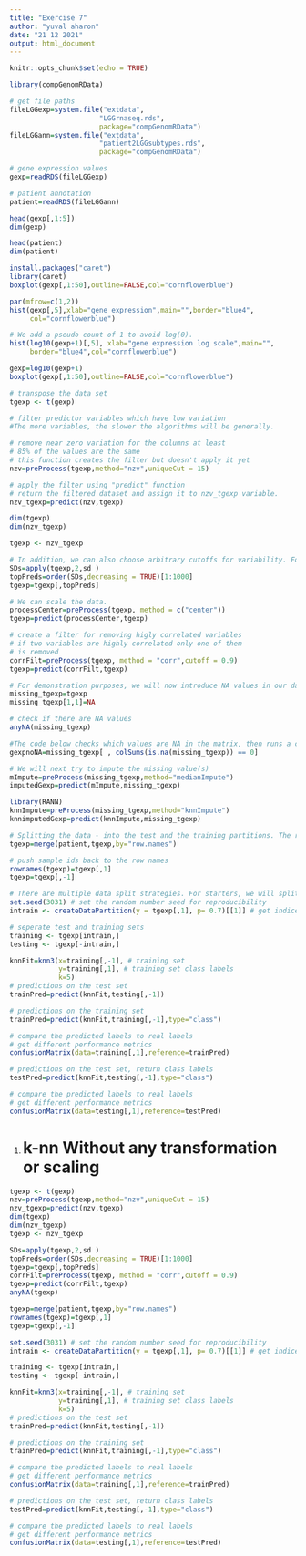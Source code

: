 ```yaml
---
title: "Exercise 7"
author: "yuval aharon"
date: "21 12 2021"
output: html_document
---
```


```r
knitr::opts_chunk$set(echo = TRUE)
```

```r
library(compGenomRData)

# get file paths
fileLGGexp=system.file("extdata",
                      "LGGrnaseq.rds",
                      package="compGenomRData")
fileLGGann=system.file("extdata",
                      "patient2LGGsubtypes.rds",
                      package="compGenomRData")

# gene expression values
gexp=readRDS(fileLGGexp)

# patient annotation
patient=readRDS(fileLGGann)

head(gexp[,1:5])
dim(gexp)

head(patient)
dim(patient)
```


```r
install.packages("caret")
library(caret)
boxplot(gexp[,1:50],outline=FALSE,col="cornflowerblue")

par(mfrow=c(1,2))
hist(gexp[,5],xlab="gene expression",main="",border="blue4",
     col="cornflowerblue")

# We add a pseudo count of 1 to avoid log(0).
hist(log10(gexp+1)[,5], xlab="gene expression log scale",main="",
     border="blue4",col="cornflowerblue")

gexp=log10(gexp+1)
boxplot(gexp[,1:50],outline=FALSE,col="cornflowerblue")

# transpose the data set
tgexp <- t(gexp)

# filter predictor variables which have low variation
#The more variables, the slower the algorithms will be generally.

# remove near zero variation for the columns at least
# 85% of the values are the same
# this function creates the filter but doesn't apply it yet
nzv=preProcess(tgexp,method="nzv",uniqueCut = 15)

# apply the filter using "predict" function
# return the filtered dataset and assign it to nzv_tgexp variable.
nzv_tgexp=predict(nzv,tgexp)

dim(tgexp)
dim(nzv_tgexp)

tgexp <- nzv_tgexp

# In addition, we can also choose arbitrary cutoffs for variability. For example, we can choose to take the top 1000 variable predictors.
SDs=apply(tgexp,2,sd )
topPreds=order(SDs,decreasing = TRUE)[1:1000]
tgexp=tgexp[,topPreds]

# We can scale the data.
processCenter=preProcess(tgexp, method = c("center"))
tgexp=predict(processCenter,tgexp)

# create a filter for removing higly correlated variables
# if two variables are highly correlated only one of them
# is removed
corrFilt=preProcess(tgexp, method = "corr",cutoff = 0.9)
tgexp=predict(corrFilt,tgexp)

# For demonstration purposes, we will now introduce NA values in our data
missing_tgexp=tgexp
missing_tgexp[1,1]=NA

# check if there are NA values
anyNA(missing_tgexp) 

#The code below checks which values are NA in the matrix, then runs a column sum and keeps everything where the column sum is equal to 0.
gexpnoNA=missing_tgexp[ , colSums(is.na(missing_tgexp)) == 0]

# We will next try to impute the missing value(s)
mImpute=preProcess(missing_tgexp,method="medianImpute")
imputedGexp=predict(mImpute,missing_tgexp)

library(RANN)
knnImpute=preProcess(missing_tgexp,method="knnImpute")
knnimputedGexp=predict(knnImpute,missing_tgexp)

# Splitting the data - into the test and the training partitions. The reason for this is that we need an independent test we did not train on.
tgexp=merge(patient,tgexp,by="row.names")

# push sample ids back to the row names
rownames(tgexp)=tgexp[,1]
tgexp=tgexp[,-1]

# There are multiple data split strategies. For starters, we will split 30% of the data as the test. This method is the gold standard for testing performance of our model.
set.seed(3031) # set the random number seed for reproducibility
intrain <- createDataPartition(y = tgexp[,1], p= 0.7)[[1]] # get indices for 70% of the data set

# seperate test and training sets
training <- tgexp[intrain,]
testing <- tgexp[-intrain,]

knnFit=knn3(x=training[,-1], # training set
            y=training[,1], # training set class labels
            k=5)
# predictions on the test set
trainPred=predict(knnFit,testing[,-1])

# predictions on the training set
trainPred=predict(knnFit,training[,-1],type="class")

# compare the predicted labels to real labels
# get different performance metrics
confusionMatrix(data=training[,1],reference=trainPred)

# predictions on the test set, return class labels
testPred=predict(knnFit,testing[,-1],type="class")

# compare the predicted labels to real labels
# get different performance metrics
confusionMatrix(data=testing[,1],reference=testPred)
```

1.
# k-nn Without any transformation or scaling #
```r
tgexp <- t(gexp)
nzv=preProcess(tgexp,method="nzv",uniqueCut = 15)
nzv_tgexp=predict(nzv,tgexp)
dim(tgexp)
dim(nzv_tgexp)
tgexp <- nzv_tgexp

SDs=apply(tgexp,2,sd )
topPreds=order(SDs,decreasing = TRUE)[1:1000]
tgexp=tgexp[,topPreds]
corrFilt=preProcess(tgexp, method = "corr",cutoff = 0.9)
tgexp=predict(corrFilt,tgexp)
anyNA(tgexp)

tgexp=merge(patient,tgexp,by="row.names")
rownames(tgexp)=tgexp[,1]
tgexp=tgexp[,-1]

set.seed(3031) # set the random number seed for reproducibility
intrain <- createDataPartition(y = tgexp[,1], p= 0.7)[[1]] # get indices for 70% of the data set

training <- tgexp[intrain,]
testing <- tgexp[-intrain,]

knnFit=knn3(x=training[,-1], # training set
            y=training[,1], # training set class labels
            k=5)
# predictions on the test set
trainPred=predict(knnFit,testing[,-1])

# predictions on the training set
trainPred=predict(knnFit,training[,-1],type="class")

# compare the predicted labels to real labels
# get different performance metrics
confusionMatrix(data=training[,1],reference=trainPred)

# predictions on the test set, return class labels
testPred=predict(knnFit,testing[,-1],type="class")

# compare the predicted labels to real labels
# get different performance metrics
confusionMatrix(data=testing[,1],reference=testPred)
```


